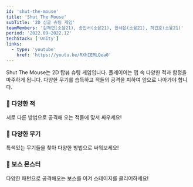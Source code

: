```yaml
---
id: 'shut-the-mouse'
title: 'Shut The Mouse'
subTitle: '2D 싱글 슈팅 게임'
teamMembers: '김채연(소융21), 송인서(소융21), 한세은(소융21), 허건호(소융21)'
period: '2022.09~2022.12'
techStack: ['Unity']
links:
  - type: 'youtube'
    href: 'https://youtu.be/RXhIEMLQea0'
---
```


Shut The Mouse는 2D 탑뷰 슈팅 게임입니다. 플레이어는 맵 속 다양한 적과 함정을 마주하게 됩니다. 다양한 무기를 습득하고 적들의 공격을 피하여 앞으로 나아가야 합니다.

### 👾 다양한 적
서로 다른 방법으로 공격해 오는 적들에 맞서 싸우세요!

### 🔫 다양한 무기
특색있는 무기들을 찾아 다양한 방법으로 싸워보세요!

### 👑 보스 몬스터
다양한 패턴으로 공격해오는 보스를 이겨 스테이지를 클리어하세요!